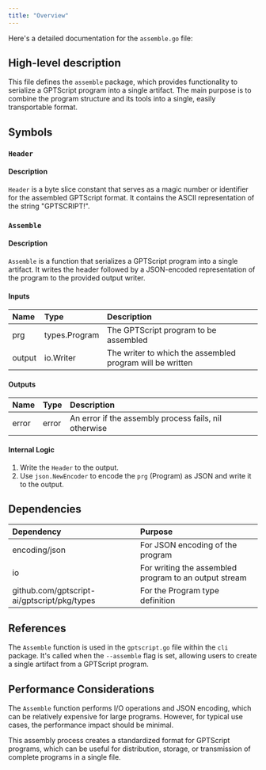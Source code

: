 ```yaml
---
title: "Overview"
---
```


Here's a detailed documentation for the `assemble.go` file:

## High-level description
This file defines the `assemble` package, which provides functionality to serialize a GPTScript program into a single artifact. The main purpose is to combine the program structure and its tools into a single, easily transportable format.

## Symbols

### `Header`
#### Description
`Header` is a byte slice constant that serves as a magic number or identifier for the assembled GPTScript format. It contains the ASCII representation of the string "GPTSCRIPT!".

### `Assemble`
#### Description
`Assemble` is a function that serializes a GPTScript program into a single artifact. It writes the header followed by a JSON-encoded representation of the program to the provided output writer.

#### Inputs
| Name | Type | Description |
|:-----|:-----|:------------|
| prg | types.Program | The GPTScript program to be assembled |
| output | io.Writer | The writer to which the assembled program will be written |

#### Outputs
| Name | Type | Description |
|:-----|:-----|:------------|
| error | error | An error if the assembly process fails, nil otherwise |

#### Internal Logic
1. Write the `Header` to the output.
2. Use `json.NewEncoder` to encode the `prg` (Program) as JSON and write it to the output.

## Dependencies
| Dependency | Purpose |
|:-----------|:--------|
| encoding/json | For JSON encoding of the program |
| io | For writing the assembled program to an output stream |
| github.com/gptscript-ai/gptscript/pkg/types | For the Program type definition |

## References
The `Assemble` function is used in the `gptscript.go` file within the `cli` package. It's called when the `--assemble` flag is set, allowing users to create a single artifact from a GPTScript program.

## Performance Considerations
The `Assemble` function performs I/O operations and JSON encoding, which can be relatively expensive for large programs. However, for typical use cases, the performance impact should be minimal.

This assembly process creates a standardized format for GPTScript programs, which can be useful for distribution, storage, or transmission of complete programs in a single file.